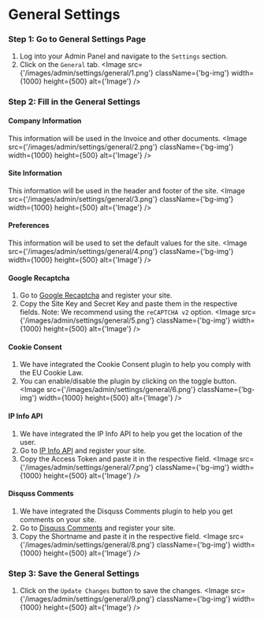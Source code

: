 
# General Settings

### Step 1: Go to General Settings Page
1. Log into your Admin Panel and navigate to the `Settings` section.
2. Click on the `General` tab.
<Image src={'/images/admin/settings/general/1.png'} className={'bg-img'} width={1000} height={500} alt={'Image'} />

### Step 2: Fill in the General Settings
#### Company Information
This information will be used in the Invoice and other documents.
<Image src={'/images/admin/settings/general/2.png'} className={'bg-img'} width={1000} height={500} alt={'Image'} />

#### Site Information
This information will be used in the header and footer of the site.
<Image src={'/images/admin/settings/general/3.png'} className={'bg-img'} width={1000} height={500} alt={'Image'} />

#### Preferences
This information will be used to set the default values for the site.
<Image src={'/images/admin/settings/general/4.png'} className={'bg-img'} width={1000} height={500} alt={'Image'} />

#### Google Recaptcha
1. Go to [Google Recaptcha](https://www.google.com/recaptcha/admin) and register your site.
2. Copy the Site Key and Secret Key and paste them in the respective fields.
Note: We recommend using the `reCAPTCHA v2` option.
<Image src={'/images/admin/settings/general/5.png'} className={'bg-img'} width={1000} height={500} alt={'Image'} />

#### Cookie Consent
1. We have integrated the Cookie Consent plugin to help you comply with the EU Cookie Law.
2. You can enable/disable the plugin by clicking on the toggle button.
<Image src={'/images/admin/settings/general/6.png'} className={'bg-img'} width={1000} height={500} alt={'Image'} />

#### IP Info API
1. We have integrated the IP Info API to help you get the location of the user.
2. Go to [IP Info API](https://ipinfo.io/) and register your site.
3. Copy the Access Token and paste it in the respective field.
<Image src={'/images/admin/settings/general/7.png'} className={'bg-img'} width={1000} height={500} alt={'Image'} />

#### Disquss Comments
1. We have integrated the Disquss Comments plugin to help you get comments on your site.
2. Go to [Disquss Comments](https://disqus.com/profile/signup/intent/) and register your site.
3. Copy the Shortname and paste it in the respective field.
<Image src={'/images/admin/settings/general/8.png'} className={'bg-img'} width={1000} height={500} alt={'Image'} />

### Step 3: Save the General Settings
1. Click on the `Update Changes` button to save the changes.
<Image src={'/images/admin/settings/general/9.png'} className={'bg-img'} width={1000} height={500} alt={'Image'} />
